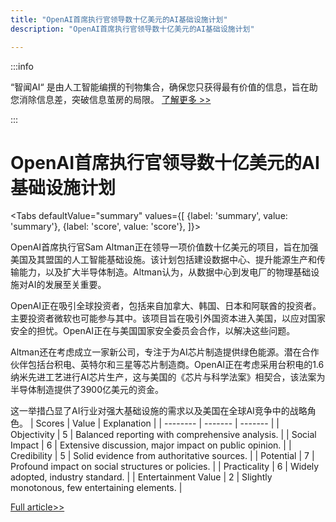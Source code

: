 ```yaml
---
title: "OpenAI首席执行官领导数十亿美元的AI基础设施计划"
description: "OpenAI首席执行官领导数十亿美元的AI基础设施计划"

---
```



:::info

“智闻AI“ 是由人工智能编撰的刊物集合，确保您只获得最有价值的信息，旨在助您消除信息差，突破信息茧房的局限。  [了解更多 >>](/)

:::

# OpenAI首席执行官领导数十亿美元的AI基础设施计划


<Tabs
	defaultValue="summary"
	values={[
	{label: 'summary', value: 'summary'},
	{label: 'score', value: 'score'},
]}>
<TabItem value="summary">


OpenAI首席执行官Sam Altman正在领导一项价值数十亿美元的项目，旨在加强美国及其盟国的人工智能基础设施。该计划包括建设数据中心、提升能源生产和传输能力，以及扩大半导体制造。Altman认为，从数据中心到发电厂的物理基础设施对AI的发展至关重要。

OpenAI正在吸引全球投资者，包括来自加拿大、韩国、日本和阿联酋的投资者。主要投资者微软也可能参与其中。该项目旨在吸引外国资本进入美国，以应对国家安全的担忧。OpenAI正在与美国国家安全委员会合作，以解决这些问题。

Altman还在考虑成立一家新公司，专注于为AI芯片制造提供绿色能源。潜在合作伙伴包括台积电、英特尔和三星等芯片制造商。OpenAI正在考虑采用台积电的1.6纳米先进工艺进行AI芯片生产，这与美国的《芯片与科学法案》相契合，该法案为半导体制造提供了3900亿美元的资金。

这一举措凸显了AI行业对强大基础设施的需求以及美国在全球AI竞争中的战略角色。
</TabItem>
<TabItem value="score">
	| Scores     | Value   | Explanation |
	| -------- | ------- | ------- |
	| Objectivity  | 5    | Balanced reporting with comprehensive analysis.    |
	| Social Impact | 6     | Extensive discussion, major impact on public opinion.    |
	| Credibility    | 5    | Solid evidence from authoritative sources.    |
	| Potential    | 7    | Profound impact on social structures or policies.    |
	| Practicality    | 6    | Widely adopted, industry standard.    |
	| Entertainment Value    | 2    | Slightly monotonous, few entertaining elements.    |
</TabItem>
</Tabs>

[Full article>>](https://www.mittrchina.com/news/detail/13742)

